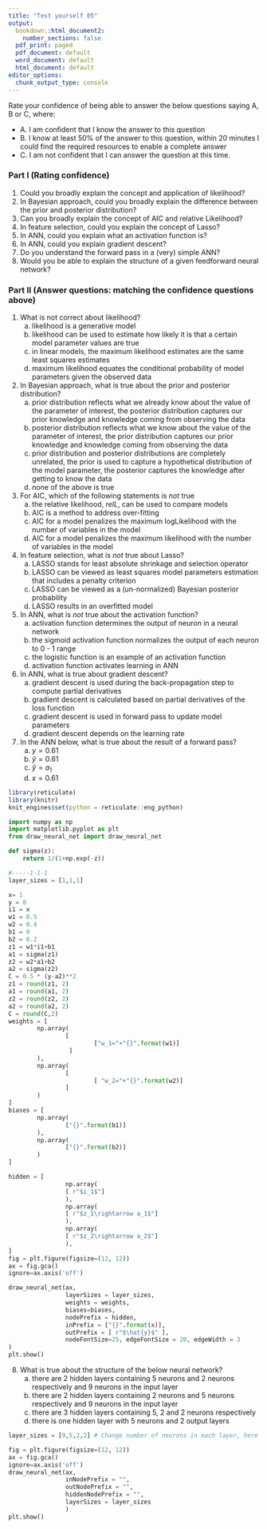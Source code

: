 ```yaml
---
title: "Test yourself 05"
output:
  bookdown::html_document2:
    number_sections: false
  pdf_print: paged
  pdf_document: default
  word_document: default
  html_document: default
editor_options:
  chunk_output_type: console
---
```


Rate your confidence of being able to answer the below questions saying A, B or C, where:

- A. I am confident that I know the answer to this question
- B. I know at least 50% of the answer to this question, within 20 minutes I could find the required resources to enable a complete answer
- C. I am not confident that I can answer the question at this time.

### Part I (Rating confidence)

1. Could you broadly explain the concept and application of likelihood?
2. In Bayesian approach, could you broadly explain the difference between the prior and posterior distribution?
3. Can you broadly explain the concept of AIC and relative Likelihood?
4. In feature selection, could you explain the concept of Lasso?
5. In ANN, could you explain what an activation function is?
6. In ANN, could you explain gradient descent?
7. Do you understand the forward pass in a (very) simple ANN?
8. Would you be able to explain the structure of a given feedforward neural network? 

### Part II (Answer questions: matching the confidence questions above)

1. What is not correct about likelihood?
    a. likelihood is a generative model
    b. likelihood can be used to estimate how likely it is that a certain model parameter values are true
    c. in linear models, the maximum likelihood estimates are the same least squares estimates
    d. maximum likelihood equates the conditional probability of model parameters given the observed data

2. In Bayesian approach, what is true about the prior and posterior distribution?
    a. prior distribution reflects what we already know about the value of the parameter of interest, the posterior distribution captures our prior knowledge and knowledge coming from observing the data
    b. posterior distribution reflects what we know about the value of the parameter of interest, the prior distribution captures our prior knowledge and knowledge coming from observing the data
    c. prior distribution and posterior distributions are completely unrelated, the prior is used to capture a hypothetical distribution of the model parameter, the posterior captures the knowledge after getting to know the data
    d. none of the above is true

3. For AIC, which of the following statements is *not* true
    a. the relative likelihood, $relL$, can be used to compare models
    b. AIC is a method to address over-fitting
    c. AIC for a model penalizes the maximum logLikelihood with the number of variables in the model
    d. AIC for a model penalizes the maximum likelihood with the number of variables in the model

4. In feature selection, what is *not* true about Lasso?
    a. LASSO stands for least absolute shrinkage and selection operator 
    b. LASSO can be viewed as least squares model parameters estimation that includes a penalty criterion
    c. LASSO can be viewed as a (un-normalized) Bayesian posterior probability
    d. LASSO results in an overfitted model

5. In ANN, what is *not* true about the activation function?
    a. activation function determines the output of neuron in a neural network
    b. the sigmoid activation function normalizes the output of each neuron to 0 - 1 range
    c. the logistic function is an example of an activation function
    d. activation function activates learning in ANN

6. In ANN, what is true about gradient descent?
    a. gradient descent is used during the back-propagation step to compute partial derivatives
    b. gradient descent is calculated based on partial derivatives of the loss function
    c. gradient descent is used in forward pass to update model parameters
    d. gradient descent depends on the learning rate

7. In the ANN below, what is true about the result of a forward pass?
    a. $y = 0.61$
    b. $\hat{y} = 0.61$
    c. $\hat{y} = a_1$
    d. $x = 0.61$

```r
library(reticulate)
library(knitr)
knit_engines$set(python = reticulate::eng_python) 
```

```python
import numpy as np
import matplotlib.pyplot as plt
from draw_neural_net import draw_neural_net

def sigma(z):
    return 1/(1+np.exp(-z))

#-----1-1-1
layer_sizes = [1,1,1]

x= 1
y = 0
i1 = x
w1 = 0.5
w2 = 0.4
b1 = 0
b2 = 0.2
z1 = w1*i1+b1
a1 = sigma(z1)
z2 = w2*a1+b2
a2 = sigma(z2)
C = 0.5 * (y-a2)**2
z1 = round(z1, 2)
a1 = round(a1, 2)
z2 = round(z2, 2)
a2 = round(a2, 2)
C = round(C,2)
weights = [
        np.array(
                [
                        ["w_1="+"{}".format(w1)]
                 ]
        ),
        np.array(
                [
                        [ "w_2="+"{}".format(w2)]
                ]
        )
]
biases = [
        np.array(
                ["{}".format(b1)]
        ), 
        np.array(
                ["{}".format(b2)]
        )
]

hidden = [
                np.array(
                [ r"$i_1$"]
                ),
                np.array(
                [ r"$z_1\rightarrow a_1$"]
                ),
                np.array(
                [ r"$z_2\rightarrow a_2$"]
                ),
]
fig = plt.figure(figsize=(12, 12))
ax = fig.gca()
ignore=ax.axis('off')

draw_neural_net(ax, 
                layerSizes = layer_sizes, 
                weights = weights, 
                biases=biases, 
                nodePrefix = hidden,
                inPrefix = ["{}".format(x)], 
                outPrefix = [ r"$\hat{y}$" ],
                nodeFontSize=25, edgeFontSize = 20, edgeWidth = 3
)
plt.show()
```

8. What is true about the structure of the below neural network?
    a. there are 2 hidden layers containing 5 neurons and 2 neurons respectively and 9 neurons in the input layer
    b. there are 2 hidden layers containing 2 neurons and 5 neurons respectively and 9 neurons in the input layer
    c. there are 3 hidden layers containing 5, 2 and 2 neurons respectively 
    d. there is one hidden layer with 5 neurons and 2 output layers

```python

layer_sizes = [9,5,2,2] # Change number of neurons in each layer, here

fig = plt.figure(figsize=(12, 12))
ax = fig.gca()
ignore=ax.axis('off')
draw_neural_net(ax, 
                inNodePrefix = "",
                outNodePrefix = "",
                hiddenNodePrefix = "",
                layerSizes = layer_sizes
                )
plt.show()
```




 



